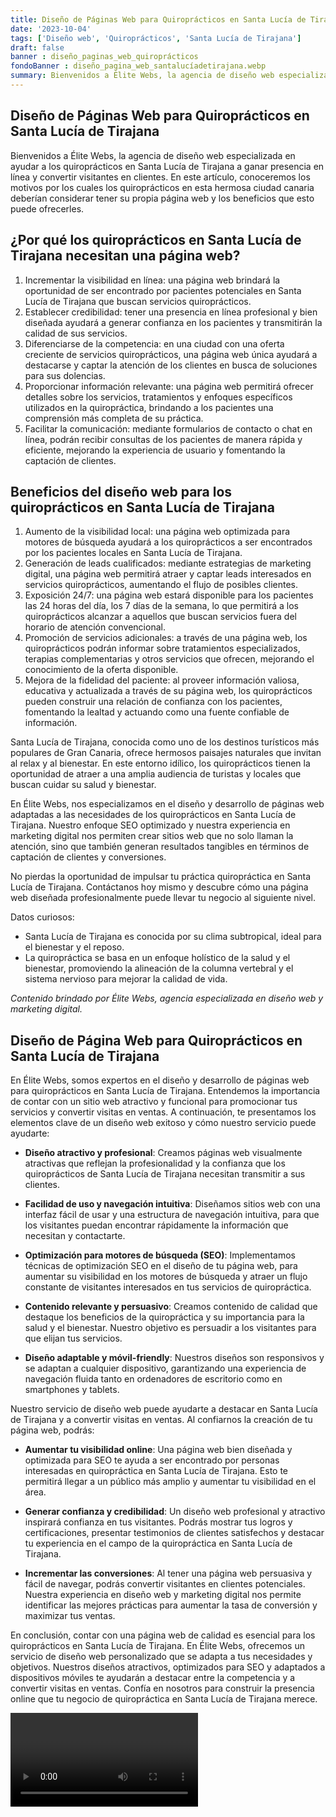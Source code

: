 ```yaml
---
title: Diseño de Páginas Web para Quiroprácticos en Santa Lucía de Tirajana
date: '2023-10-04'
tags: ['Diseño web', 'Quiroprácticos', 'Santa Lucía de Tirajana']
draft: false
banner : diseño_paginas_web_quiroprácticos
fondoBanner : diseño_pagina_web_santalucíadetirajana.webp
summary: Bienvenidos a Élite Webs, la agencia de diseño web especializada en ayudar a los quiroprácticos en Santa Lucía de Tirajana a ganar presencia en línea y convertir visitantes en clientes. En este artículo, conoceremos los motivos por los cuales los quiroprácticos en esta hermosa ciudad canaria deberían considerar tener su propia página web y los beneficios que esto puede ofrecerles.
---
```


## Diseño de Páginas Web para Quiroprácticos en Santa Lucía de Tirajana

Bienvenidos a Élite Webs, la agencia de diseño web especializada en ayudar a los quiroprácticos en Santa Lucía de Tirajana a ganar presencia en línea y convertir visitantes en clientes. En este artículo, conoceremos los motivos por los cuales los quiroprácticos en esta hermosa ciudad canaria deberían considerar tener su propia página web y los beneficios que esto puede ofrecerles.

## ¿Por qué los quiroprácticos en Santa Lucía de Tirajana necesitan una página web?
1. Incrementar la visibilidad en línea: una página web brindará la oportunidad de ser encontrado por pacientes potenciales en Santa Lucía de Tirajana que buscan servicios quiroprácticos.
2. Establecer credibilidad: tener una presencia en línea profesional y bien diseñada ayudará a generar confianza en los pacientes y transmitirán la calidad de sus servicios.
3. Diferenciarse de la competencia: en una ciudad con una oferta creciente de servicios quiroprácticos, una página web única ayudará a destacarse y captar la atención de los clientes en busca de soluciones para sus dolencias.
4. Proporcionar información relevante: una página web permitirá ofrecer detalles sobre los servicios, tratamientos y enfoques específicos utilizados en la quiropráctica, brindando a los pacientes una comprensión más completa de su práctica.
5. Facilitar la comunicación: mediante formularios de contacto o chat en línea, podrán recibir consultas de los pacientes de manera rápida y eficiente, mejorando la experiencia de usuario y fomentando la captación de clientes.

## Beneficios del diseño web para los quiroprácticos en Santa Lucía de Tirajana
1. Aumento de la visibilidad local: una página web optimizada para motores de búsqueda ayudará a los quiroprácticos a ser encontrados por los pacientes locales en Santa Lucía de Tirajana.
2. Generación de leads cualificados: mediante estrategias de marketing digital, una página web permitirá atraer y captar leads interesados en servicios quiroprácticos, aumentando el flujo de posibles clientes.
3. Exposición 24/7: una página web estará disponible para los pacientes las 24 horas del día, los 7 días de la semana, lo que permitirá a los quiroprácticos alcanzar a aquellos que buscan servicios fuera del horario de atención convencional.
4. Promoción de servicios adicionales: a través de una página web, los quiroprácticos podrán informar sobre tratamientos especializados, terapias complementarias y otros servicios que ofrecen, mejorando el conocimiento de la oferta disponible.
5. Mejora de la fidelidad del paciente: al proveer información valiosa, educativa y actualizada a través de su página web, los quiroprácticos pueden construir una relación de confianza con los pacientes, fomentando la lealtad y actuando como una fuente confiable de información.

Santa Lucía de Tirajana, conocida como uno de los destinos turísticos más populares de Gran Canaria, ofrece hermosos paisajes naturales que invitan al relax y al bienestar. En este entorno idílico, los quiroprácticos tienen la oportunidad de atraer a una amplia audiencia de turistas y locales que buscan cuidar su salud y bienestar.

En Élite Webs, nos especializamos en el diseño y desarrollo de páginas web adaptadas a las necesidades de los quiroprácticos en Santa Lucía de Tirajana. Nuestro enfoque SEO optimizado y nuestra experiencia en marketing digital nos permiten crear sitios web que no solo llaman la atención, sino que también generan resultados tangibles en términos de captación de clientes y conversiones.

No pierdas la oportunidad de impulsar tu práctica quiropráctica en Santa Lucía de Tirajana. Contáctanos hoy mismo y descubre cómo una página web diseñada profesionalmente puede llevar tu negocio al siguiente nivel.

Datos curiosos:
- Santa Lucía de Tirajana es conocida por su clima subtropical, ideal para el bienestar y el reposo.
- La quiropráctica se basa en un enfoque holístico de la salud y el bienestar, promoviendo la alineación de la columna vertebral y el sistema nervioso para mejorar la calidad de vida.

*Contenido brindado por Élite Webs, agencia especializada en diseño web y marketing digital.*

<GifSeo />

<Cta />

## Diseño de Página Web para Quiroprácticos en Santa Lucía de Tirajana

En Élite Webs, somos expertos en el diseño y desarrollo de páginas web para quiroprácticos en Santa Lucía de Tirajana. Entendemos la importancia de contar con un sitio web atractivo y funcional para promocionar tus servicios y convertir visitas en ventas. A continuación, te presentamos los elementos clave de un diseño web exitoso y cómo nuestro servicio puede ayudarte:

- **Diseño atractivo y profesional**: Creamos páginas web visualmente atractivas que reflejan la profesionalidad y la confianza que los quiroprácticos de Santa Lucía de Tirajana necesitan transmitir a sus clientes.

- **Facilidad de uso y navegación intuitiva**: Diseñamos sitios web con una interfaz fácil de usar y una estructura de navegación intuitiva, para que los visitantes puedan encontrar rápidamente la información que necesitan y contactarte.

- **Optimización para motores de búsqueda (SEO)**: Implementamos técnicas de optimización SEO en el diseño de tu página web, para aumentar su visibilidad en los motores de búsqueda y atraer un flujo constante de visitantes interesados en tus servicios de quiropráctica.

- **Contenido relevante y persuasivo**: Creamos contenido de calidad que destaque los beneficios de la quiropráctica y su importancia para la salud y el bienestar. Nuestro objetivo es persuadir a los visitantes para que elijan tus servicios.

- **Diseño adaptable y móvil-friendly**: Nuestros diseños son responsivos y se adaptan a cualquier dispositivo, garantizando una experiencia de navegación fluida tanto en ordenadores de escritorio como en smartphones y tablets.

Nuestro servicio de diseño web puede ayudarte a destacar en Santa Lucía de Tirajana y a convertir visitas en ventas. Al confiarnos la creación de tu página web, podrás:

- **Aumentar tu visibilidad online**: Una página web bien diseñada y optimizada para SEO te ayuda a ser encontrado por personas interesadas en quiropráctica en Santa Lucía de Tirajana. Esto te permitirá llegar a un público más amplio y aumentar tu visibilidad en el área.

- **Generar confianza y credibilidad**: Un diseño web profesional y atractivo inspirará confianza en tus visitantes. Podrás mostrar tus logros y certificaciones, presentar testimonios de clientes satisfechos y destacar tu experiencia en el campo de la quiropráctica en Santa Lucía de Tirajana.

- **Incrementar las conversiones**: Al tener una página web persuasiva y fácil de navegar, podrás convertir visitantes en clientes potenciales. Nuestra experiencia en diseño web y marketing digital nos permite identificar las mejores prácticas para aumentar la tasa de conversión y maximizar tus ventas.

En conclusión, contar con una página web de calidad es esencial para los quiroprácticos en Santa Lucía de Tirajana. En Élite Webs, ofrecemos un servicio de diseño web personalizado que se adapta a tus necesidades y objetivos. Nuestros diseños atractivos, optimizados para SEO y adaptados a dispositivos móviles te ayudarán a destacar entre la competencia y a convertir visitas en ventas. Confía en nosotros para construir la presencia online que tu negocio de quiropráctica en Santa Lucía de Tirajana merece.

<Video />

<CtaBot job='Quiroprácticos' city='Santa Lucía de Tirajana'/>

<Gmaps query='Santa Lucía de Tirajana+españa+maps' />